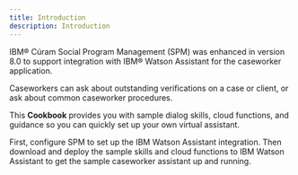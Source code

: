 ```yaml
---
title: Introduction
description: Introduction
---
```


IBM® Cúram Social Program Management (SPM) was enhanced in version 8.0 to support integration with IBM® Watson Assistant for the caseworker application.

Caseworkers can ask about outstanding verifications on a case or client, or ask about common caseworker procedures.

This **Cookbook** provides you with sample dialog skills, cloud functions, and guidance so you can quickly set up your own virtual assistant.

First, configure SPM to set up the IBM Watson Assistant integration. Then download and deploy the sample skills and cloud functions to IBM Watson Assistant to get the sample caseworker assistant up and running.
